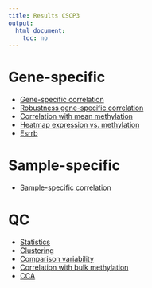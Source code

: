 ```yaml
---
title: Results CSCP3
output:
  html_document:
    toc: no
---
```


# Gene-specific
* [Gene-specific correlation](./gene/index.html)
* [Robustness gene-specific correlation](./gene_robust/index.html)
* [Correlation with mean methylation](./gene_mean/index.html)
* [Heatmap expression vs. methylation](./heat/met.html)
* [Esrrb](./zoom/index.html)

# Sample-specific
* [Sample-specific correlation](./sample/index.html)

# QC
* [Statistics](./qc/index.html)
* [Clustering](./clust/clust/index.html)
* [Comparison variability](./var/m14_m15P3/index.html)
* [Correlation with bulk methylation](./cor_bulk/met/index.html)
* [CCA](./cca/index.html)
